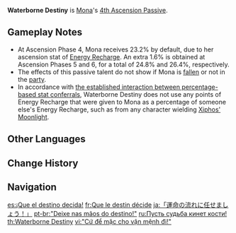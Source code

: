 {{Talent Infobox
|image         = Talent Waterborne Destiny.png
|character     = Mona
|type          = 4th Ascension Passive
|info          = Increases Mona's [[Hydro DMG Bonus|{{Color|Hydro DMG Bonus}}]] by a degree equivalent to 20% of her [[Energy Recharge]] rate.
|scale_att1    = Energy Recharge
|utility1      = Hydro DMG Bonus
}}
'''Waterborne Destiny''' is [[Mona]]'s [[4th Ascension Passive]].

==Gameplay Notes==
*At Ascension Phase 4, Mona receives 23.2% {{Color|Hydro|Hydro DMG Bonus}} by default, due to her ascension stat of [[Energy Recharge]]. An extra 1.6% {{Color|Hydro|Hydro DMG Bonus}} is obtained at Ascension Phases 5 and 6, for a total of 24.8% and 26.4%, respectively.
*The effects of this passive talent do not show if Mona is [[fallen]] or not in the [[party]].
* In accordance with [[Loading Screen#Combat|the established interaction between percentage-based stat conferrals]], Waterborne Destiny does not use any points of Energy Recharge that were given to Mona as a percentage of someone else's Energy Recharge, such as from any character wielding [[Xiphos' Moonlight]].

==Other Languages==
{{Other Languages
|en      = Waterborne Destiny
|zhs     = 「托付于命运吧！」
|zhs_rm  = "Tuōfù Yú Mìngyùn ba!"
|zht     = 「託付於命運吧！」
|zht_rm  = "Tuōfù Yú Mìngyùn ba!"
|zh_tl   = 
|ja      = 「運命の流れに任せましょう！」
|ja_rm   = "Unmei no Nagare ni Makasemashou!"
|ja_tl   = "Let's Leave It to the Flow of Fate!"
|ko      = 「운명에 맡겨!」
|ko_rm   = "Unmyeong-e Matgyeo!"
|ko_tl   = "Leave it to Fate!"
|es      = ¡Que el destino decida!
|es_tl   = Let the Fate Decide!
|fr      = Que le destin décide
|fr_tl   = Let Fate Decide
|ru      = Пусть судьба кинет кости!
|ru_tl   = Let Fate Roll the Dices!
|th      = Waterborne Destiny
|vi      = "Cứ để mặc cho vận mệnh đi!"
|vi_tl   = "Just Leave it to Fate!"
|de      = „Lass das Schicksal entscheiden!“
|de_tl   = "Let Destiny Decide!"
|id      = Waterborne Destiny
|pt      = "Deixe nas mãos do destino!"
|pt_tl   = 
|tr      = Sudan Kader
|tr_tl   = Waterborne Destiny
|it      = Destino acquatile
|it_tl   = 
}}

==Change History==
{{Change History|1.0}}
{{Clr}}
==Navigation==
{{Talent Navbox|Mona}}

[[es:¡Que el destino decida!]]
[[fr:Que le destin décide]]
[[ja:「運命の流れに任せましょう！」]]
[[pt-br:"Deixe nas mãos do destino!"]]
[[ru:Пусть судьба кинет кости!]]
[[th:Waterborne Destiny]]
[[vi:"Cứ để mặc cho vận mệnh đi!"]]